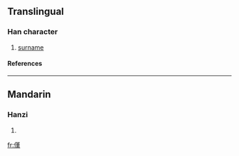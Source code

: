 ==Translingual==
===Han character===
{{Han char|rad=人|as=11|sn=13|four=|canj=人廿中人 (OTLO)}}
# [[surname]]
====References====
{{Han ref|kx=0115.070|dkj=01035|dj=0245.050|hdz=10208.030|uh=50BC|ud=20668}}
----
==Mandarin==
===Hanzi===
{{cmn-hanzi|pin=[[hàn]] ([[han4]])|wg=han<sup>4</sup>}}
# {{defn|Mandarin}}




[[fr:傼]]